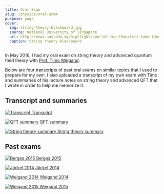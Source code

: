 ```yaml
---
title: Oral Exam
slug: /physics/oral-exam
purpose: page
cover:
  img: string-theory-blackboard.jpg
  source: National University of Singapore
  url: http://news.nus.edu.sg/highlights/worlds-top-theorists-take-theory-everything
  caption: String theory blackboard
---
```


In May 2016, I had my oral exam on string theory and advanced quantum field theory with [Prof. Timo Weigand](https://www.thphys.uni-heidelberg.de/~weigand).

Below are four transcripts of past oral exams on similar topics that I used to prepare for my own. I also uploaded a transcript of my own exam with Timo and summaries of his lecture notes on string theory and advanced QFT that I wrote in order to help me memorize it.

## Transcript and summaries

<DocsGrid>

[![Transcript](thumbnails/transcript.png) Transcript](pdfs/transcript.pdf)

[![QFT summary](thumbnails/qft-summary.png) QFT summary](pdfs/qft-summary.pdf)

[![String theory summary](thumbnails/string-theory-summary.png) String theory summary](pdfs/string-theory-summary.pdf)

</DocsGrid>

## Past exams

<DocsGrid>

[![Berges 2015](thumbnails/berges-2015.png) Berges 2015](pdfs/berges-2015.pdf)

[![Jäckel 2014](thumbnails/jaeckel-2014.png) Jäckel 2014](pdfs/jaeckel-2014.pdf)

[![Weigand 2014](thumbnails/weigand-2014.png) Weigand 2014](pdfs/weigand-2014.pdf)

[![Weigand 2015](thumbnails/weigand-2015.png) Weigand 2015](pdfs/weigand-2015.pdf)

</DocsGrid>
